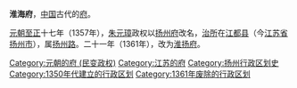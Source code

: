 '''淮海府'''，[[中国|中国]]古代的[[府_(行政区划)|府]]。

[[元朝|元朝]][[至正|至正]]十七年（1357年），[[朱元璋|朱元璋]]政权以[[扬州府|扬州府]]改名，[[治所|治所]]在[[江都县|江都县]]（今[[江苏省|江苏省]][[扬州市|扬州市]]），属[[扬州路|扬州路]]。二十一年（1361年），改为[[淮扬府|淮扬府]]。 

{{明朝行政区划小作品}}
{{DEFAULTSORT:H}}
[[Category:元朝的府_(民变政权)|Category:元朝的府 (民变政权)]] 
[[Category:江苏的府|Category:江苏的府]] 
[[Category:扬州行政区划史|Category:扬州行政区划史]]
[[Category:1350年代建立的行政区划|Category:1350年代建立的行政区划]]
[[Category:1361年废除的行政区划|Category:1361年废除的行政区划]]